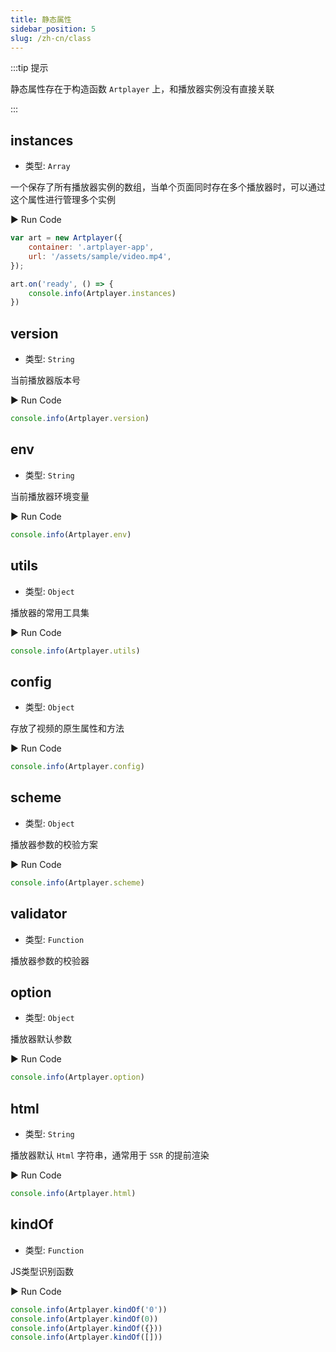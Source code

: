 ```yaml
---
title: 静态属性
sidebar_position: 5
slug: /zh-cn/class
---
```


:::tip 提示

静态属性存在于构造函数 `Artplayer` 上，和播放器实例没有直接关联

:::

## instances

-   类型: `Array`

一个保存了所有播放器实例的数组，当单个页面同时存在多个播放器时，可以通过这个属性进行管理多个实例

<div className="run-code">▶ Run Code</div>

```js
var art = new Artplayer({
    container: '.artplayer-app',
    url: '/assets/sample/video.mp4',
});

art.on('ready', () => {
    console.info(Artplayer.instances)
})
```

## version

-   类型: `String`

当前播放器版本号

<div className="run-code">▶ Run Code</div>

```js
console.info(Artplayer.version)
```

## env

-   类型: `String`

当前播放器环境变量

<div className="run-code">▶ Run Code</div>

```js
console.info(Artplayer.env)
```

## utils

-   类型: `Object`

播放器的常用工具集

<div className="run-code">▶ Run Code</div>

```js
console.info(Artplayer.utils)
```

## config

-   类型: `Object`

存放了视频的原生属性和方法

<div className="run-code">▶ Run Code</div>

```js
console.info(Artplayer.config)
```

## scheme

-   类型: `Object`

播放器参数的校验方案

<div className="run-code">▶ Run Code</div>

```js
console.info(Artplayer.scheme)
```

## validator

-   类型: `Function`

播放器参数的校验器

## option

-   类型: `Object`

播放器默认参数

<div className="run-code">▶ Run Code</div>

```js
console.info(Artplayer.option)
```

## html

-   类型: `String`

播放器默认 `Html` 字符串，通常用于 `SSR` 的提前渲染

<div className="run-code">▶ Run Code</div>

```js
console.info(Artplayer.html)
```

## kindOf

-   类型: `Function`

JS类型识别函数

<div className="run-code">▶ Run Code</div>

```js
console.info(Artplayer.kindOf('0'))
console.info(Artplayer.kindOf(0))
console.info(Artplayer.kindOf({}))
console.info(Artplayer.kindOf([]))
```